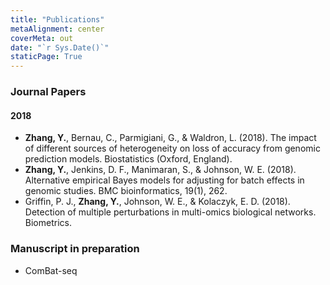 ```yaml
---
title: "Publications"
metaAlignment: center
coverMeta: out
date: "`r Sys.Date()`"
staticPage: True
---
```

<!--
The latest list can be found on my [Google Scholar](https://scholar.google.com/citations?user=lE6puDgAAAAJ&hl=en&authuser=1) profile. 
-->

### Journal Papers

#### 2018

+ **Zhang, Y.**, Bernau, C., Parmigiani, G., & Waldron, L. (2018). The impact of different sources of heterogeneity on loss of accuracy from genomic prediction models. Biostatistics (Oxford, England).
+ **Zhang, Y.**, Jenkins, D. F., Manimaran, S., & Johnson, W. E. (2018). Alternative empirical Bayes models for adjusting for batch effects in genomic studies. BMC bioinformatics, 19(1), 262.
+ Griffin, P. J., **Zhang, Y.**, Johnson, W. E., & Kolaczyk, E. D. (2018). Detection of multiple perturbations in multi-omics biological networks. Biometrics.


### Manuscript in preparation

+ ComBat-seq
